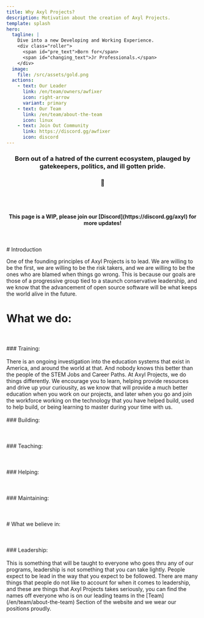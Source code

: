 ```yaml
---
title: Why Axyl Projects?
description: Motivation about the creation of Axyl Projects.
template: splash
hero:
  tagline: |
    Dive into a new Developing and Working Experience.
    <div class="roller">
      <span id="pre_text">Born for</span>
      <span id="changing_text">Jr Professionals.</span>
    </div>
  image:
    file: /src/assets/gold.png
  actions:
    - text: Our Leader
      link: /en/team/owners/awfixer
      icon: right-arrow
      variant: primary
    - text: Our Team
      link: /en/team/about-the-team
      icon: linux
    - text: Join Out Community
      link: https://discord.gg/awfixer
      icon: discord
---
```



<h3 align="center">
  Born out of a hatred of the current ecosystem, plauged by gatekeepers, politics, and ill gotten pride.
</h3>
<h3 align="center">
  🏅
</h3>
<br>

</br>
<h4 align="center"> This page is a WIP, please join our [Discord](https://discord.gg/axyl) for more updates!</h4>
<br>

</br>
# Introduction

One of the founding principles of Axyl Projects is to lead. We are willing to be the first, we are willing
to be the risk takers, and we are willing to be the ones who are blamed when things go wrong. This is because our
goals are those of a progressive group tied to a staunch conservative leadership, and we know that the advancement
of open source software will be what keeps the world alive in the future.

# What we do:
<br>
</br>
### Training:
<br>
</br>
There is an ongoing investigation into the education systems that exist in America, and around the world at that.
And nobody knows this better than the people of the STEM Jobs and Career Paths. At Axyl Projects, we do things differently.
We encourage you to learn, helping provide resources and drive up your curiousity, as we know that will provide a much
better education when you work on our projects, and later when you go and join the workforce working on the technology
that you have helped build, used to help build, or being learning to master during your time with us.
<br>
</br>
### Building:
<br>
</br>

<br>
</br>
### Teaching:
<br>
</br>

<br>
</br>
### Helping:
<br>
</br>

<br>
</br>
### Maintaining:
<br>
</br>

<br>
</br>
# What we believe in:
<br>
</br>

<br>
</br>
### Leadership:
<br>
</br>
This is something that will be taught to everyone who goes thru any of our programs, leadership is not something that
you can take lightly. People expect to be lead in the way that you expect to be followed. There are many things that people
do not like to account for when it comes to leadership, and these are things that Axyl Projects takes seriously, you can
find the names off everyone who is on our leading teams in the [Team](/en/team/about-the-team) Section of the website
and we wear our positions proudly.

<ImageComponent />
<ScriptWorkaround />
